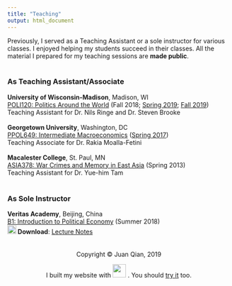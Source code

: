 ```yaml
---
title: "Teaching"
output: html_document
---
```

Previously, I served as a Teaching Assistant or a sole instructor for various classes. I enjoyed helping my students succeed in their classes. All the material I prepared for my teaching sessions are **made public**.
<br> <br>

### As Teaching Assistant/Associate

**University of Wisconsin-Madison**, Madison, WI <br>
[POLI120: Politics Around the World](https://polisci.wisc.edu/sites/polisci.wisc.edu/files/documents/syllabi/PS%20120%20Syllabus-%20Nils%20Ringe_0.pdf) (Fall 2018; [Spring 2019](poli120.html); [Fall 2019](poli120_fall19.html)) <br>
Teaching Assistant for Dr. Nils Ringe and Dr. Steven Brooke
<br>
<br>
**Georgetown University**, Washington, DC <br>
[PPOL649: Intermediate Macroeconomics](/teaching_files/PPOL649_syllabus.pdf) ([Spring 2017](ppol649.html)) <br>
Teaching Associate for Dr. Rakia Moalla-Fetini
<br>
<br>
**Macalester College**, St. Paul, MN <br>
[ASIA378: War Crimes and Memory in East Asia](https://catalog.macalester.edu/preview_course.php?catoid=21&coid=112343) (Spring 2013) <br>
Teaching Assistant for Dr. Yue-him Tam
<br> <br>


### As Sole Instructor
**Veritas Academy**, Beijing, China <br>
[B1: Introduction to Political Economy](/teaching_files/PPOL649_syllabus.pdf) (Summer 2018) <br>
**<img src="images/download.png" width="20"> Download**: [Lecture Notes](veritas2018.html) 
<br>
<br>
<br>
<center> Copyright © Juan Qian, 2019
<center>  I built my website with <img src="images/rstudio-logo.png" width="30"> . You should [try it](https://rmarkdown.rstudio.com/) too.


